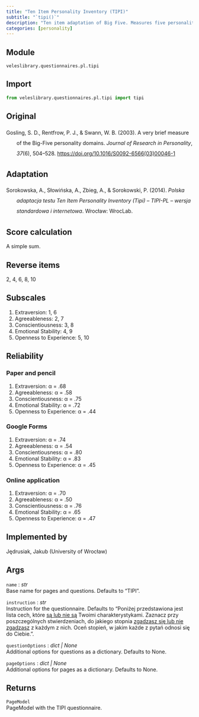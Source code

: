 ```yaml
---
title: "Ten Item Personality Inventory (TIPI)"
subtitle: "`tipi()`"
description: "Ten item adaptation of Big Five. Measures five personality traits: Extraversion, Agreeableness, Conscientiousness, Emotional Stability and Openness to Experience."
categories: [personality]
---
```


## Module
`veleslibrary.questionnaires.pl.tipi`

## Import
``` python
from veleslibrary.questionnaires.pl.tipi import tipi
```

## Original
<div class="csl-bib-body" style="line-height: 2; margin-left: 2em; text-indent:-2em;">
<div class="csl-entry">Gosling, S. D., Rentfrow, P. J., &amp; Swann, W. B. (2003). A very brief measure of the Big-Five personality domains. <i>Journal of Research in Personality</i>, <i>37</i>(6), 504–528. <https://doi.org/10.1016/S0092-6566(03)00046-1></div>
</div>

## Adaptation
<div class="csl-bib-body" style="line-height: 2; margin-left: 2em; text-indent:-2em;">
<div class="csl-entry">Sorokowska, A., Słowińska, A., Zbieg, A., &amp; Sorokowski, P. (2014). <i>Polska adaptacja testu Ten Item Personality Inventory (Tipi) – TIPI-PL – wersja standardowa i internetowa</i>. Wrocław: WrocLab.</div>
</div>

## Score calculation
A simple sum.

## Reverse items
2, 4, 6, 8, 10

## Subscales
1. Extraversion: 1, 6
2. Agreeableness: 2, 7
3. Conscientiousness: 3, 8
4. Emotional Stability: 4, 9
5. Openness to Experience: 5, 10

## Reliability

### Paper and pencil
1. Extraversion: α = .68
2. Agreeableness: α = .58
3. Conscientiousness: α = .75
4. Emotional Stability: α = .72
5. Openness to Experience: α = .44

### Google Forms
1. Extraversion: α = .74
2. Agreeableness: α = .54
3. Conscientiousness: α = .80
4. Emotional Stability: α = .83
5. Openness to Experience: α = .45

### Online application
1. Extraversion: α = .70
2. Agreeableness: α = .50
3. Conscientiousness: α = .76
4. Emotional Stability: α = .65
5. Openness to Experience: α = .47

## Implemented by
Jędrusiak, Jakub (University of Wrocław)

## Args
`name` : *str*<br>
Base name for pages and questions. Defaults to "TIPI".

`instruction` : *str*<br>
Instruction for the questionnaire. Defaults to "Poniżej przedstawiona jest lista cech, które <u>są lub nie są</u> Twoimi charakterystykami. Zaznacz przy poszczególnych stwierdzeniach, do jakiego stopnia <u>zgadzasz się lub nie zgadzasz</u> z każdym z nich. Oceń stopień, w jakim każde z pytań odnosi się do Ciebie.".

`questionOptions` : *dict | None*<br>
Additional options for questions as a dictionary. Defaults to None.

`pageOptions` : *dict | None*<br>
Additional options for pages as a dictionary. Defaults to None.

## Returns
`PageModel`<br>
PageModel with the TIPI questionnaire.